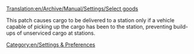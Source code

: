 [[Translation:en/Archive/Manual/Settings/Select goods]]


This patch causes cargo to be delivered to a station only if a vehicle capable of picking up the cargo has been to the station, preventing build-ups of unserviced cargo at stations.

[[Category:en/Settings & Preferences]]
{{en/Stub}}